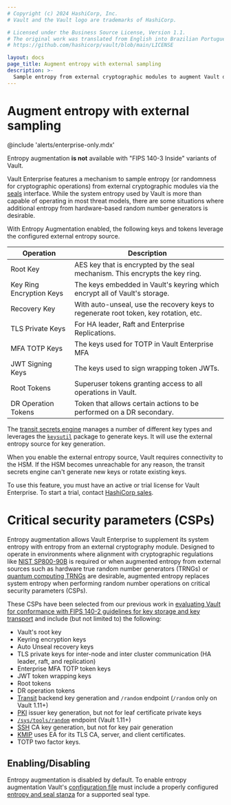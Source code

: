 ```yaml
---
# Copyright (c) 2024 HashiCorp, Inc.
# Vault and the Vault logo are trademarks of HashiCorp.

# Licensed under the Business Source License, Version 1.1.
# The original work was translated from English into Brazilian Portuguese.
# https://github.com/hashicorp/vault/blob/main/LICENSE

layout: docs
page_title: Augment entropy with external sampling
description: >-
  Sample entropy from external cryptographic modules to augment Vault defaults.
---
```


# Augment entropy with external sampling

@include 'alerts/enterprise-only.mdx'

<Warning>
  Entropy augmentation <b>is not</b> available with "FIPS 140-3 Inside" variants of
  Vault.
</Warning>

Vault Enterprise features a mechanism to sample entropy (or randomness for
cryptographic operations) from external cryptographic modules via the [seals](/vault/docs/configuration/seal)
interface. While the system entropy used by Vault is more than capable of
operating in most threat models, there are some situations where additional
entropy from hardware-based random number generators is desirable.

With Entropy Augmentation enabled, the following keys and tokens leverage the
configured external entropy source.

| Operation                | Description                                                                          |
| ------------------------ | ------------------------------------------------------------------------------------ |
| Root Key               | AES key that is encrypted by the seal mechanism. This encrypts the key ring.         |
| Key Ring Encryption Keys | The keys embedded in Vault's keyring which encrypt all of Vault's storage.           |
| Recovery Key             | With auto-unseal, use the recovery keys to regenerate root token, key rotation, etc. |
| TLS Private Keys         | For HA leader, Raft and Enterprise Replications.                                     |
| MFA TOTP Keys            | The keys used for TOTP in Vault Enterprise MFA                                       |
| JWT Signing Keys         | The keys used to sign wrapping token JWTs.                                           |
| Root Tokens              | Superuser tokens granting access to all operations in Vault.                         |
| DR Operation Tokens      | Token that allows certain actions to be performed on a DR secondary.                 |

The [transit secrets engine](/vault/docs/secrets/transit) manages a number of
different key types and leverages the
[`keysutil`](https://godoc.org/github.com/hashicorp/vault/sdk/helper/keysutil)
package to generate keys. It will use the external entropy source for key
generation.

<Warning>

When you enable the external entropy source, Vault requires connectivity to the
HSM. If the HSM becomes unreachable for any reason, the transit secrets engine
can't generate new keys or rotate existing keys.

</Warning>

To use this feature, you must have an active or trial license for Vault
Enterprise. To start a trial, contact [HashiCorp sales](mailto:sales@hashicorp.com).

# Critical security parameters (CSPs)

Entropy augmentation allows Vault Enterprise to supplement its system entropy with
entropy from an external cryptography module. Designed to operate in environments
where alignment with cryptographic regulations like [NIST SP800-90B](https://csrc.nist.gov/publications/detail/sp/800-90b/final)
is required or when augmented entropy from external sources such as hardware true
random number generators (TRNGs) or [quantum computing TRNGs](https://www.hashicorp.com/blog/quantum-security-and-cryptography-in-hashicorp-vault/)
are desirable, augmented entropy replaces system entropy when performing random
number operations on critical security parameters (CSPs).

These CSPs have been selected from our previous work in [evaluating Vault for conformance with
FIPS 140-2 guidelines for key storage and key transport](https://www.datocms-assets.com/2885/1510600487-vault_compliance_letter_fips_140-2.pdf)
and include (but not limited to) the following:

- Vault's root key
- Keyring encryption keys
- Auto Unseal recovery keys
- TLS private keys for inter-node and inter cluster communication (HA leader, raft, and replication)
- Enterprise MFA TOTP token keys
- JWT token wrapping keys
- Root tokens
- DR operation tokens
- [Transit](/vault/docs/secrets/transit) backend key generation and `/random` endpoint (`/random` only on Vault 1.11+)
- [PKI](/vault/docs/secrets/pki) issuer key generation, but not for leaf certificate private keys
- [`/sys/tools/random`](/vault/api-docs/system/tools#generate-random-bytes) endpoint (Vault 1.11+)
- [SSH](/vault/docs/secrets/ssh) CA key generation, but not for key pair generation
- [KMIP](/vault/docs/secrets/kmip) uses EA for its TLS CA, server, and client
  certificates.
- TOTP two factor keys.


## Enabling/Disabling

Entropy augmentation is disabled by default. To enable entropy augmentation Vault's
[configuration file][configuration] must include a properly configured [entropy and seal stanza](/vault/docs/configuration/entropy-augmentation)
for a supported seal type.

[configuration]: /vault/docs/configuration
